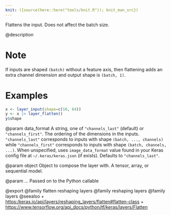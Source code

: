 ```yaml
---
knit: ({source(here::here("tools/knit.R")); knit_man_src})
---
```

Flattens the input. Does not affect the batch size.

@description

# Note
If inputs are shaped `(batch)` without a feature axis, then
flattening adds an extra channel dimension and output shape is `(batch, 1)`.

# Examples
```r
x <- layer_input(shape=c(10, 64))
y <- x |> layer_flatten()
y$shape
```

@param data_format
A string, one of `"channels_last"` (default) or
`"channels_first"`. The ordering of the dimensions in the inputs.
`"channels_last"` corresponds to inputs with shape
`(batch, ..., channels)` while `"channels_first"` corresponds to
inputs with shape `(batch, channels, ...)`.
When unspecified, uses `image_data_format` value found in your Keras
config file at `~/.keras/keras.json` (if exists). Defaults to
`"channels_last"`.

@param object
Object to compose the layer with. A tensor, array, or sequential model.

@param ...
Passed on to the Python callable

@export
@family flatten reshaping layers
@family reshaping layers
@family layers
@seealso
+ <https:/keras.io/api/layers/reshaping_layers/flatten#flatten-class>
+ <https://www.tensorflow.org/api_docs/python/tf/keras/layers/Flatten>
